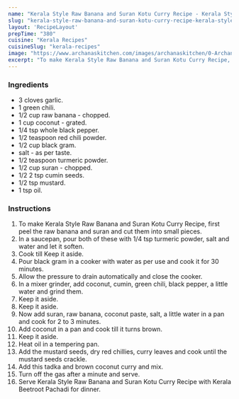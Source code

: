 ---
name: "Kerala Style Raw Banana and Suran Kotu Curry Recipe - Kerala Style Plantain & Yam Thoran Recipe"
slug: "kerala-style-raw-banana-and-suran-kotu-curry-recipe-kerala-style-plantain-yam-thoran-recipe"
layout: 'RecipeLayout'
prepTime: "380"
cuisine: "Kerala Recipes"
cuisineSlug: "kerala-recipes"
image: "https://www.archanaskitchen.com/images/archanaskitchen/0-Archanas-Kitchen-Recipes/2017/23-feb/Raw_banana_and_Yam_Kerala_Style_Thoran_Recipe-2.jpg"
excerpt: "To make Kerala Style Raw Banana and Suran Kotu Curry Recipe, first peel the raw banana and suran and cut them into small pieces"
---

### Ingredients

-  3 cloves garlic.
-  1 green chili.
- 1/2 cup raw banana - chopped.
-  1 cup coconut - grated.
-  1/4 tsp whole black pepper.
-  1/2 teaspoon red chili powder.
-  1/2 cup black gram.
-  salt - as per taste.
-  1/2 teaspoon turmeric powder.
-  1/2 cup suran - chopped.
-  1/2 2 tsp cumin seeds.
-  1/2 tsp mustard.
-  1 tsp oil.

### Instructions

1. To make Kerala Style Raw Banana and Suran Kotu Curry Recipe, first peel the raw banana and suran and cut them into small pieces.
1. In a saucepan, pour both of these with 1/4 tsp turmeric powder, salt and water and let it soften.
1. Cook till Keep it aside.
1. Pour black gram in a cooker with water as per use and cook it for 30 minutes.
1. Allow the pressure to drain automatically and close the cooker.
1. In a mixer grinder, add coconut, cumin, green chili, black pepper, a little water and grind them.
1. Keep it aside.
1. Keep it aside.
1. Now add suran, raw banana, coconut paste, salt, a little water in a pan and cook for 2 to 3 minutes.
1. Add coconut in a pan and cook till it turns brown.
1. Keep it aside.
1. Heat oil in a tempering pan.
1. Add the mustard seeds, dry red chillies, curry leaves and cook until the mustard seeds crackle.
1. Add this tadka and brown coconut curry and mix.
1. Turn off the gas after a minute and serve.
1. Serve Kerala Style Raw Banana and Suran Kotu Curry Recipe with Kerala Beetroot Pachadi for dinner.
